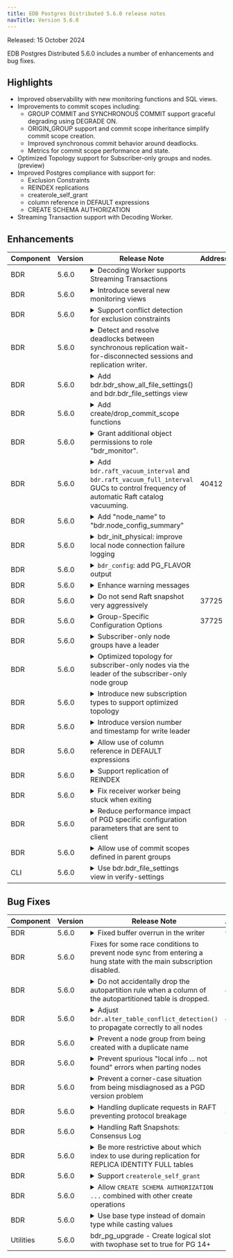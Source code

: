 ```yaml
---
title: EDB Postgres Distributed 5.6.0 release notes
navTitle: Version 5.6.0
---
```



Released: 15 October 2024


EDB Postgres Distributed 5.6.0 includes a number of enhancements and bug fixes.


## Highlights
- Improved observability with new monitoring functions and SQL views.
- Improvements to commit scopes including:
   - GROUP COMMIT and SYNCHRONOUS COMMIT support graceful degrading using DEGRADE ON.
   - ORIGIN_GROUP support and commit scope inheritance simplify commit scope creation.
   - Improved synchronous commit behavior around deadlocks.
   - Metrics for commit scope performance and state.
- Optimized Topology support for Subscriber-only groups and nodes. (preview)
- Improved Postgres compliance with support for:
    - Exclusion Constraints
    - REINDEX replications
    - createrole_self_grant
    - column reference in DEFAULT expressions
    - CREATE SCHEMA AUTHORIZATION
- Streaming Transaction support with Decoding Worker.


## Enhancements

<table class="table"><thead><tr><th>Component</th><th>Version</th><th>Release Note</th><th>Addresses</th></tr></thead><tbody>
<tr><td>BDR</td><td>5.6.0</td><td><details><summary>Decoding Worker supports Streaming Transactions</summary><hr/><p>One of the main advantages of streaming is that the WAL sender sends the partial transaction before it commits, which reduces replication lag. Now, with streaming support, the WAL decoder does the same thing, but it streams to the LCRs segments. Eventually, the WAL sender will read the LCRs and mimic the same behavior of streaming large transactions before they commit. This provides the benefits of decoding worker, such as reduced CPU and disk space, as well as the benefits of streaming, such as reduced lag and disk space, since &quot;.spill&quot; files are not generated.
The WAL decoder always streams the transaction to LCRs, but based on downstream requests, the WAL sender either streams the transaction or just mimics the normal BEGIN..COMMIT scenario.
In addition to the normal LCRs segment files, we create streaming files with the starting names <code>TR_TXN_&lt;file-name-format&gt;</code> and <code>CAS_TXN_&lt;file-name-format&gt;</code> for each streamed transaction.</p>
</details></td><td></td></tr>
<tr><td>BDR</td><td>5.6.0</td><td><details><summary>Introduce several new monitoring views</summary><hr/><p>There are several view providing new information as well as making some
existing information easier to discover:</p>
<ul>
<li><a href="/pgd/5.6/reference/catalogs-visible#bdrstat_commit_scope"><code>bdr.stat_commit_scope</code></a> : Cumulative statistics for commit scopes.</li>
<li><a href="/pgd/5.6/reference/catalogs-visible#bdrstat_commit_scope_state"><code>bdr.stat_commit_scope_state</code></a> : Information about current use of commit scopes by backends.</li>
<li><a href="/pgd/5.6/reference/catalogs-visible#bdrstat_receiver"><code>bdr.stat_receiver</code></a> : Per subscription receiver statistics.</li>
<li><a href="/pgd/5.6/reference/catalogs-visible#bdrstat_writer"><code>bdr.stat_writer</code></a> : Per writer statistics. There can be multiple writers for each subscription. This also includes additional information about the currently applied transaction.</li>
<li><a href="/pgd/5.6/reference/catalogs-visible#bdrstat_raft_state"><code>bdr.stat_raft_state</code></a> : The state of the Raft consensus on the local node.</li>
<li><a href="/pgd/5.6/reference/catalogs-visible#bdrstat_raft_followers_state"><code>bdr.stat_raft_followers_state</code></a> : The state of the followers on the Raft leader node (empty on other nodes), also includes approximate clock drift between nodes.</li>
<li><a href="/pgd/5.6/reference/catalogs-visible#bdrstat_worker"><code>bdr.stat_worker</code></a> : Detailed information about PGD workers, including what the operation manager worker is currently doing.</li>
<li><a href="/pgd/5.6/reference/catalogs-visible#bdrstat_routing_state"><code>bdr.stat_routing_state</code></a> : The state of the connection routing which PGD Proxy uses to route the connections.</li>
<li><a href="/pgd/5.6/reference/catalogs-visible#bdrstat_routing_candidate_state"><code>bdr.stat_routing_candidate_state</code></a> : Information about routing candidate nodes on the Raft leader node (empty on other nodes).</li>
</ul>
</details></td><td></td></tr>
<tr><td>BDR</td><td>5.6.0</td><td><details><summary>Support conflict detection for exclusion constraints</summary><hr/><p>This allows defining <code>EXCLUDE</code> constraint on table replicated by PGD either with
<code>CREATE TABLE</code> or with <code>ALTER TABLE</code> and uses similar conflict detection to resolve
conflicts as for <code>UNIQUE</code> constraints.</p>
</details></td><td></td></tr>
<tr><td>BDR</td><td>5.6.0</td><td><details><summary>Detect and resolve deadlocks between synchronous replication wait-for-disconnected sessions and replication writer.</summary><hr/><p>This will cancel synchronous replication wait on disconnected sessions if it deadlocks against replication, preventing deadlocks on failovers when using synchronous replication. This only affects commit scopes, not synchronous replication configured via <code>synchronous_standby_names</code>.</p>
</details></td><td></td></tr>
<tr><td>BDR</td><td>5.6.0</td><td><details><summary>Add bdr.bdr_show_all_file_settings() and bdr.bdr_file_settings view</summary><hr/><p>Fix: Correct privileges for bdr_superuser.  Creating wrapper SECURITY DEFINER functions in the bdr schema and granting access to bdr_superuser to use those:</p>
<ul>
<li>bdr.bdr_show_all_file_settings</li>
<li>bdr.bdr_file_settings</li>
</ul>
</details></td><td></td></tr>
<tr><td>BDR</td><td>5.6.0</td><td><details><summary>Add create/drop_commit_scope functions</summary><hr/><p>Add functions for creating and dropping commit scopes that will eventually deprecate the non-standard functions for adding and removing commit scopes. Notify the user that these will be deprecated in a future version, suggesting the use of the new versions.</p>
</details></td><td></td></tr>
<tr><td>BDR</td><td>5.6.0</td><td><details><summary>Grant additional object permissions to role &quot;bdr_monitor&quot;.</summary><hr/><p>Permissions for the following objects have been updated to include SELECT permissions for role &quot;bdr_monitor&quot;: bdr.node_config</p>
</details></td><td></td></tr>
<tr><td>BDR</td><td>5.6.0</td><td><details><summary>Add <code>bdr.raft_vacuum_interval</code> and <code>bdr.raft_vacuum_full_interval</code> GUCs to control frequency of automatic Raft catalog vacuuming.</summary><hr/><p>This update introduces GUCs to regulate the frequency of automatic vacuuming on the specified catalogs. The GUC <code>bdr.raft_vacuum_interval</code> determines the frequency at which tables are examined for VACUUM and ANALYZE. Autovacuum GUCs and table reloptions are utilized to ascertain the necessity of VACUUM/ANALYZE.
The <code>bdr.raft_vacuum_full_interval</code> initiates VACUUM FULL on the tables. Users have the ability to deactivate VACUUM FULL if regular VACUUM suffices to manage bloat.</p>
</details></td><td>40412</td></tr>
<tr><td>BDR</td><td>5.6.0</td><td><details><summary>Add &quot;node_name&quot; to &quot;bdr.node_config_summary&quot;</summary><hr/><p>Add &quot;node_name&quot; to the view &quot;bdr.node_config_summary&quot;. This makes it consistent with other summary views, which report the name of the object (node, group, etc.) for which the summary is being generated.</p>
</details></td><td></td></tr>
<tr><td>BDR</td><td>5.6.0</td><td><details><summary>bdr_init_physical: improve local node connection failure logging</summary><hr/><p>Ensure that bdr_init_physical emits details about connection failure if the &quot;--local-dsn&quot; parameter is syntactically correct but invalid, e.g., due to an incorrect host or port setting.</p>
</details></td><td></td></tr>
<tr><td>BDR</td><td>5.6.0</td><td><details><summary><code>bdr_config</code>: add PG_FLAVOR output</summary><hr/><p><code>bdr_config</code> now shows the PostgreSQL &quot;flavor&quot; which BDR was built against, one of:</p>
<ul>
<li>COMMUNITY</li>
<li>EPAS</li>
<li>EXTENDED</li>
<li>BDRPG</li>
</ul>
</details></td><td></td></tr>
<tr><td>BDR</td><td>5.6.0</td><td><details><summary>Enhance warning messages</summary><hr/><p>Enhance messages issued during DML and DDL lock acquisition.</p>
</details></td><td></td></tr>
<tr><td>BDR</td><td>5.6.0</td><td><details><summary>Do not send Raft snapshot very aggressively</summary><hr/><p>Avoid sending Raft snapshots too frequently as it can slow down follower nodes. Limit the snapshot rate to once in every election timeout, unless there is no other communication between the nodes, in which case send a snapshot every 1/3rd of the election timeout. This will help all nodes keep pace with the leader and improve CPU utilization.</p>
</details></td><td>37725</td></tr>
<tr><td>BDR</td><td>5.6.0</td><td><details><summary>Group-Specific Configuration Options</summary><hr/><p>It is now possible to set akk top-level and subgroup level options. The following options are available for top-both groups:</p>
<ul>
<li>check_constraints</li>
<li>enable_wal_decoder</li>
<li>num_writers</li>
<li>streaming_mode</li>
<li>enable_raft
Subgroups inherit settings from their parent group, but can override them if set in the subgroup.</li>
</ul>
</details></td><td>37725</td></tr>
<tr><td>BDR</td><td>5.6.0</td><td><details><summary>Subscriber-only node groups have a leader</summary><hr/><p>Subscriber-only node groups have a leader elected by top-level Raft. There is now a bdr.leader catalog that tracks leadership of subgroups and subscriber-only nodes. If the node that is the leader of a subscriber-only node group goes down or becomes unreachable, a new leader is elected from that group.</p>
</details></td><td></td></tr>
<tr><td>BDR</td><td>5.6.0</td><td><details><summary>Optimized topology for subscriber-only nodes via the leader of the subscriber-only node group</summary><hr/><p>Subscriber-only nodes earlier used to have subscriptions to each data node. Now if optimized topology is enabled, only the leaders of subscriber-only node groups have subscriptions to routing leaders of data node subsgroups. The subscriber only nodegroup leaders route data to other nodes of that subscriber-only nodegroup. This reduces the load on all data nodes so they do not have to send data to all subscriber-only nodes. The GUC <code>bdr.force_full_mesh=false</code> enables this optimized topology. It is off by default.</p>
</details></td><td></td></tr>
<tr><td>BDR</td><td>5.6.0</td><td><details><summary>Introduce new subscription types to support optimized topology</summary><hr/><p>New subscription types that forward data from all nodes of the subgroup via a routing leader (mode: l), and those that forward data from the entire cluster via a subscriber-only group leader (mode: w) are introduced.</p>
</details></td><td></td></tr>
<tr><td>BDR</td><td>5.6.0</td><td><details><summary>Introduce version number and timestamp for write leader</summary><hr/><p>A write leader has a version. Every time a new leader is elected, the version is incremented and timestamp noted via Raft. This is to build a foundation for better conflict resolution.</p>
</details></td><td></td></tr>
<tr><td>BDR</td><td>5.6.0</td><td><details><summary>Allow use of column reference in DEFAULT expressions</summary><hr/><p>Using column references in default expressions is now supported, this is particularly
useful with generated columns, for example:
<code>ALTER TABLE gtest_tableoid ADD COLUMN c regclass GENERATED ALWAYS AS (tableoid) STORED;</code></p>
</details></td><td></td></tr>
<tr><td>BDR</td><td>5.6.0</td><td><details><summary>Support replication of REINDEX</summary><hr/><p>Both REINDEX and REINDEX CONCURRENTLY are now replicated commands.</p>
</details></td><td></td></tr>
<tr><td>BDR</td><td>5.6.0</td><td><details><summary>Fix receiver worker being stuck when exiting</summary><hr/><p>Receiver worker could get stuck when exiting, waiting for a writer that never
actually started. This could on rare occasions break replication after
configuration changes until Postgres was restarted.</p>
</details></td><td></td></tr>
<tr><td>BDR</td><td>5.6.0</td><td><details><summary>Reduce performance impact of PGD specific configuration parameters that are sent to client</summary><hr/><p>Changes to values of variables <code>bdr.last_committed_lsn</code>, <code>transaction_id</code>
and <code>bdr.local_node_id</code> are automatically reported to clients when using
CAMO or GROUP COMMIT. This has now been optimized to use less resources.</p>
</details></td><td></td></tr>
<tr><td>BDR</td><td>5.6.0</td><td><details><summary>Allow use of commit scopes defined in parent groups</summary><hr/><p>When there is a commit scope defined for top-level group, it can be used by
any node in a subgroup and does not need to be redefined for every subgroup
anymore. This is particularly useful when combined with <code>ORIGIN\_GROUP</code>
keyword to reduce the complexity of commit scope setup.</p>
</details></td><td></td></tr>
<tr><td>CLI</td><td>5.6.0</td><td><details><summary>Use bdr.bdr_file_settings view in verify-settings</summary><hr/><p>Use bdr.bdr_file_settings view to get the current settings for the proxy.</p>
</details></td><td></td></tr>
</tbody></table>


## Bug Fixes

<table class="table"><thead><tr><th>Component</th><th>Version</th><th>Release Note</th><th>Addresses</th></tr></thead><tbody>
<tr><td>BDR</td><td>5.6.0</td><td><details><summary>Fixed buffer overrun in the writer</summary><hr/><p>Include an extra zero byte at the end of a column value allocation in shared memory queue insert/update/delete messages.</p>
</details></td><td>98966</td></tr>
<tr><td>BDR</td><td>5.6.0</td><td>Fixes for some race conditions to prevent node sync from entering a hung state with the main subscription disabled.</td><td></td></tr>
<tr><td>BDR</td><td>5.6.0</td><td><details><summary>Do not accidentally drop the autopartition rule when a column of the autopartitioned table is dropped.</summary><hr/><p>When ALTER TABLE .. DROP COLUMN is used, the object_access_hook is fired with <code>classId</code> set to RelationRelationId, but the <code>subId</code> is set to the attribute number to differentiate it from the DROP TABLE command.</p>
<p>Therefore, we need to check the subId field to make sure that we are not performing actions that should only be triggered when a table is dropped.</p>
</details></td><td>40258</td></tr>
<tr><td>BDR</td><td>5.6.0</td><td><details><summary>Adjust <code>bdr.alter_table_conflict_detection()</code> to propagate correctly to all nodes</summary><hr/><p>Ensure that the propagation of <code>bdr.alter_table_conflict_detection()</code> (as well as the related, deprecated <code>bdr.column_timestamps_(en|dis)able()</code> functions) is carried out correctly to all logical standbys. Previously, this propagation did not occur if the logical standby was not directly attached to the node on which the functions were executed.</p>
</details></td><td>40258</td></tr>
<tr><td>BDR</td><td>5.6.0</td><td><details><summary>Prevent a node group from being created with a duplicate name</summary><hr/><p>Ensure that a nodegroup is not inadvertently created with the same name as an existing nodegroup. Failure to do so may result in a complete shutdown of the top-level Raft on all nodes, with no possibility of recovery.</p>
</details></td><td></td></tr>
<tr><td>BDR</td><td>5.6.0</td><td><details><summary>Prevent spurious &quot;local info ... not found&quot; errors when parting nodes</summary><hr/><p>Handle the absence of the expected node record gracefully when a node is being removed, the local node record might have already been deleted, but an attempt could be made to update it anyway. This resulted in harmless &quot;BDR node local info for node ... not found&quot; errors.</p>
</details></td><td></td></tr>
<tr><td>BDR</td><td>5.6.0</td><td><details><summary>Prevent a corner-case situation from being misdiagnosed as a PGD version problem</summary><hr/><p>Improve Raft error messages to handle cases where nodes may not be correctly participating in Raft.</p>
</details></td><td></td></tr>
<tr><td>BDR</td><td>5.6.0</td><td><details><summary>Handling duplicate requests in RAFT preventing protocol breakage</summary><hr/><p>When processing RAFT entries, it's crucial to handle duplicate requests properly to prevent Raft protocol issues. Duplicate requests can occur when a client retries a request that has already been accepted and applied by the Raft leader. The problem arose when the leader failed to detect the duplicate request due to historical evidence being pruned.</p>
</details></td><td>37725</td></tr>
<tr><td>BDR</td><td>5.6.0</td><td><details><summary>Handling Raft Snapshots: Consensus Log</summary><hr/><p>When installing or importing a Raft snapshot, discard the consensus log unless it contains an entry matching the snapshot's last included entry and term.</p>
</details></td><td>37725</td></tr>
<tr><td>BDR</td><td>5.6.0</td><td><details><summary>Be more restrictive about which index to use during replication for REPLICA IDENTITY FULL tables</summary><hr/><p>This fixes various index related errors during replication like:
'could not lookup equality operator for type, optype in opfamily'
or 'function &quot;amgettuple&quot; is not defined for index &quot;brinidx&quot;'</p>
</details></td><td></td></tr>
<tr><td>BDR</td><td>5.6.0</td><td><details><summary>Support <code>createrole_self_grant</code></summary><hr/><p>The <code>createrole_self_grant</code> configuration option affects inherited grants
by newly created roles. In previous versions <code>CREATE ROLE</code>/<code>CREATE USER</code>
replication would not take this into consideration, resulting in different
role privileges on different nodes.</p>
</details></td><td></td></tr>
<tr><td>BDR</td><td>5.6.0</td><td><details><summary>Allow <code>CREATE SCHEMA AUTHORIZATION ...</code> combined with other create operations</summary><hr/><p>Previously, this would throw &quot;cannot change current role within security-restricted operation&quot; error</p>
</details></td><td></td></tr>
<tr><td>BDR</td><td>5.6.0</td><td><details><summary>Use base type instead of domain type while casting values</summary><hr/><p>This prevents errors when replicating UPDATEs for domains defined as NOT VALID
where tables contain data which would not be allowed by current definition
of such domain.</p>
</details></td><td></td></tr>
<tr><td>Utilities</td><td>5.6.0</td><td>bdr_pg_upgrade - Create logical slot with twophase set to true for PG 14+</td><td></td></tr>
</tbody></table>


